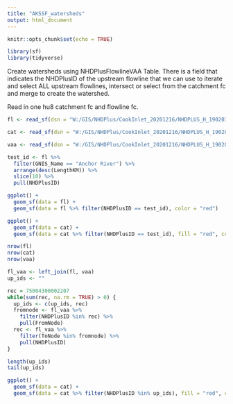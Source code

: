```yaml
---
title: "AKSSF_watersheds"
output: html_document
---
```


```r
knitr::opts_chunk$set(echo = TRUE)

library(sf)
library(tidyverse)
```


Create watersheds using NHDPlusFlowlineVAA Table. There is a field that indicates the NHDPlusID of the upstream flowline that we can use to iterate and select ALL upstream flowlines, intersect or select from the catchment fc and merge to create the watershed.


Read in one hu8 catchment fc and flowline fc.

```r
fl <- read_sf(dsn = "W:/GIS/NHDPlus/CookInlet_20201216/NHDPLUS_H_19020301_HU8_GDB.gdb", layer = "NHDFlowline")

cat <- read_sf(dsn = "W:/GIS/NHDPlus/CookInlet_20201216/NHDPLUS_H_19020301_HU8_GDB.gdb", layer = "NHDPlusCatchment")

vaa <- read_sf(dsn = "W:/GIS/NHDPlus/CookInlet_20201216/NHDPLUS_H_19020301_HU8_GDB.gdb", layer = "NHDPlusFlowlineVAA")
```


```r
test_id <- fl %>% 
  filter(GNIS_Name == "Anchor River") %>% 
  arrange(desc(LengthKM)) %>% 
  slice(10) %>% 
  pull(NHDPlusID)

ggplot() +
  geom_sf(data = fl) +
  geom_sf(data = fl %>% filter(NHDPlusID == test_id), color = "red")

ggplot() +
  geom_sf(data = cat) +
  geom_sf(data = cat %>% filter(NHDPlusID == test_id), fill = "red", color = "red")


```

```r
nrow(fl)
nrow(cat)
nrow(vaa)

fl_vaa <- left_join(fl, vaa) 
up_ids <- ""

rec = 75004300002207
while(sum(rec, na.rm = TRUE) > 0) {
  up_ids <- c(up_ids, rec)
  fromnode <- fl_vaa %>% 
    filter(NHDPlusID %in% rec) %>% 
    pull(FromNode)
  rec <- fl_vaa %>% 
    filter(ToNode %in% fromnode) %>% 
    pull(NHDPlusID)
}

length(up_ids)
tail(up_ids)

ggplot() +
  geom_sf(data = cat) +
  geom_sf(data = cat %>% filter(NHDPlusID %in% up_ids), fill = "red", color = "red")
```


